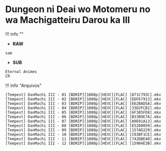 # Dungeon ni Deai wo Motomeru no wa Machigatteiru Darou ka III

!!! info ""
- **RAW**
```
sam
```
- **SUB**
```
Eternal Animes
CR
```


!!! info "Arquivos"
```
[Tempest] DanMachi III - 01 [BDRIP][1080p][HEVC][FLAC] [871C793C].mkv
[Tempest] DanMachi III - 02 [BDRIP][1080p][HEVC][FLAC] [EDF67913].mkv
[Tempest] DanMachi III - 03 [BDRIP][1080p][HEVC][FLAC] [E62BAD5A].mkv
[Tempest] DanMachi III - 04 [BDRIP][1080p][HEVC][FLAC] [33D2FCB2].mkv
[Tempest] DanMachi III - 05 [BDRIP][1080p][HEVC][FLAC] [6F305FD8].mkv
[Tempest] DanMachi III - 06 [BDRIP][1080p][HEVC][FLAC] [B33B9E7A].mkv
[Tempest] DanMachi III - 07 [BDRIP][1080p][HEVC][FLAC] [A9E01A13].mkv
[Tempest] DanMachi III - 08 [BDRIP][1080p][HEVC][FLAC] [E5208059].mkv
[Tempest] DanMachi III - 09 [BDRIP][1080p][HEVC][FLAC] [157AD229].mkv
[Tempest] DanMachi III - 10 [BDRIP][1080p][HEVC][FLAC] [C03BF1CE].mkv
[Tempest] DanMachi III - 11 [BDRIP][1080p][HEVC][FLAC] [742DBE40].mkv
[Tempest] DanMachi III - 12 [BDRIP][1080p][HEVC][FLAC] [15904E3B].mkv
```

